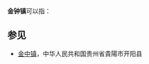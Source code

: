 '''金钟镇'''可以指：
{{PRC admin/disambig|52/05/26/102/000|53/03/26/101/000|62/11/25/103/000}}
== 参见 ==
* [[金中镇|金中镇]]，中华人民共和国贵州省貴陽市开阳县
{{disambig|cat=三字中国镇名消歧义}}